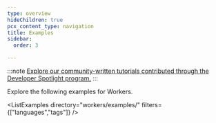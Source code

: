 ```yaml
---
type: overview
hideChildren: true
pcx_content_type: navigation
title: Examples
sidebar:
  order: 3

---
```



:::note
[Explore our community-written tutorials contributed through the Developer Spotlight program.](/developer-spotlight/#developer-spotlight-program)
:::

Explore the following <GlossaryTooltip term="code example">examples</GlossaryTooltip> for Workers.

<ListExamples directory="workers/examples/"  filters={["languages","tags"]} />
